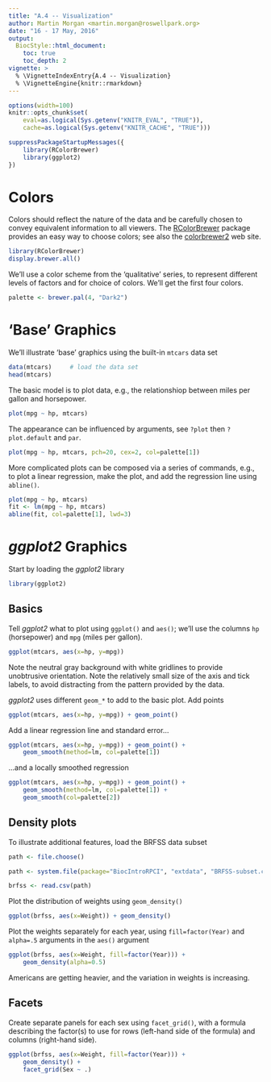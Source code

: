 ```yaml
---
title: "A.4 -- Visualization"
author: Martin Morgan <martin.morgan@roswellpark.org>
date: "16 - 17 May, 2016"
output:
  BiocStyle::html_document:
    toc: true
    toc_depth: 2
vignette: >
  % \VignetteIndexEntry{A.4 -- Visualization}
  % \VignetteEngine{knitr::rmarkdown}
---
```


```r
options(width=100)
knitr::opts_chunk$set(
    eval=as.logical(Sys.getenv("KNITR_EVAL", "TRUE")),
    cache=as.logical(Sys.getenv("KNITR_CACHE", "TRUE")))
```

```r
suppressPackageStartupMessages({
    library(RColorBrewer)
    library(ggplot2)
})
```

# Colors

Colors should reflect the nature of the data and be carefully chosen
to convey equivalent information to all viewers. The [RColorBrewer][]
package provides an easy way to choose colors; see also the
[colorbrewer2][] web site.

```r
library(RColorBrewer)
display.brewer.all()
```

We'll use a color scheme from the 'qualitative' series, to represent
different levels of factors and for choice of colors. We'll get the
first four colors.

```r
palette <- brewer.pal(4, "Dark2")
```

[RColorBrewer]: https://cran.r-project.org/package=RColorBrewer
[colorbrewer2]: http://colorbrewer2.org


# 'Base' Graphics

We'll illustrate 'base' graphics using the built-in `mtcars` data set

```r
data(mtcars)     # load the data set
head(mtcars)
```

The basic model is to plot data, e.g., the relationshiop between miles
per gallon and horsepower.

```r
plot(mpg ~ hp, mtcars)
```

The appearance can be influenced by arguments, see `?plot` then
`?plot.default` and `par`.

```r
plot(mpg ~ hp, mtcars, pch=20, cex=2, col=palette[1])
```

More complicated plots can be composed via a series of commands, e.g.,
to plot a linear regression, make the plot, and add the regression
line using `abline()`.

```r
plot(mpg ~ hp, mtcars)
fit <- lm(mpg ~ hp, mtcars)
abline(fit, col=palette[1], lwd=3)
```


# _ggplot2_ Graphics

Start by loading the _ggplot2_ library

```r
library(ggplot2)
```

## Basics

Tell _ggplot2_ what to plot using `ggplot()` and `aes()`; we'll use
the columns `hp` (horsepower) and `mpg` (miles per gallon).

```r
ggplot(mtcars, aes(x=hp, y=mpg))
```

Note the neutral gray background with white gridlines to provide
unobtrusive orientation. Note the relatively small size of the axis
and tick labels, to avoid distracting from the pattern provided by the
data.

_ggplot2_ uses different `geom_*` to add to the basic plot. Add points

```r
ggplot(mtcars, aes(x=hp, y=mpg)) + geom_point()
```

Add a linear regression line and standard error...

```r
ggplot(mtcars, aes(x=hp, y=mpg)) + geom_point() +
    geom_smooth(method=lm, col=palette[1])
```


...and a locally smoothed regression

```r
ggplot(mtcars, aes(x=hp, y=mpg)) + geom_point() +
    geom_smooth(method=lm, col=palette[1]) +
    geom_smooth(col=palette[2])
```


## Density plots

To illustrate additional features, load the BRFSS data subset

```r
path <- file.choose()
```

```r
path <- system.file(package="BiocIntroRPCI", "extdata", "BRFSS-subset.csv")
```

```r
brfss <- read.csv(path)
```

Plot the distribution of weights using `geom_density()`

```r
ggplot(brfss, aes(x=Weight)) + geom_density()
```

Plot the weights separately for each year, using `fill=factor(Year)` and
`alpha=.5` arguments in the `aes()` argument

```r
ggplot(brfss, aes(x=Weight, fill=factor(Year))) +
    geom_density(alpha=0.5)
```

Americans are getting heavier, and the variation in weights is
increasing.

## Facets

Create separate panels for each sex using `facet_grid()`, with a
formula describing the factor(s) to use for rows (left-hand side of
the formula) and columns (right-hand side).

```r
ggplot(brfss, aes(x=Weight, fill=factor(Year))) +
    geom_density() +
    facet_grid(Sex ~ .)
```
